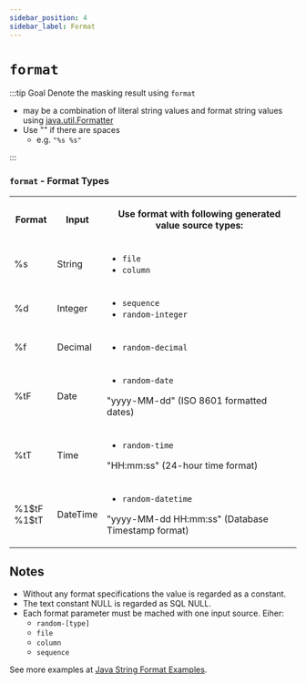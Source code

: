 ```yaml
---
sidebar_position: 4
sidebar_label: Format
---
```



# `format`

:::tip Goal
Denote the masking result using `format`

- may be a combination of literal string values and format string values using [java.util.Formatter](https://dzone.com/articles/java-string-format-examples)
- Use "" if there are spaces
  - e.g. `"%s %s"`

:::

### `format` - Format Types

<table width="100%" >
<tr>
<th width="15%">

Format

</th>
<th width="15%">

Input

</th>
<th >

Use format with following generated value source types:

</th>
</tr>
<tr>
<td>

%s

</td>
<td>

String

</td>
<td>

- `file`
- `column`

</td>
</tr>
<tr>
<td>

%d

</td>
<td>

Integer

</td>
<td >

- `sequence`
- `random-integer`

</td>
</tr>
<tr>
<td>

%f

</td>
<td>

Decimal

</td>
<td >

- `random-decimal`

</td>
</tr>
<tr>
<td>

%tF

</td>
<td>

Date

</td>
<td >

- `random-date`

"yyyy-MM-dd" (ISO 8601 formatted dates)

</td>
</tr>
<tr>
<td>

%tT

</td>
<td>

Time

</td>
<td >

- `random-time`

"HH:mm:ss" (24-hour time format)

</td>
</tr>
<tr>
<td>

%1\$tF %1\$tT

</td>
<td>

DateTime

</td>
<td >

- `random-datetime`

"yyyy-MM-dd HH:mm:ss" (Database Timestamp format)

</td>
</tr>
</table>

## Notes

- Without any format specifications the value is regarded as a constant.
- The text constant NULL is regarded as SQL NULL.
- Each format parameter must be mached with one input source. Eiher:
  - `random-[type]`
  - `file`
  - `column`
  - `sequence`

See more examples at [Java String Format Examples](https://dzone.com/articles/java-string-format-examples).
